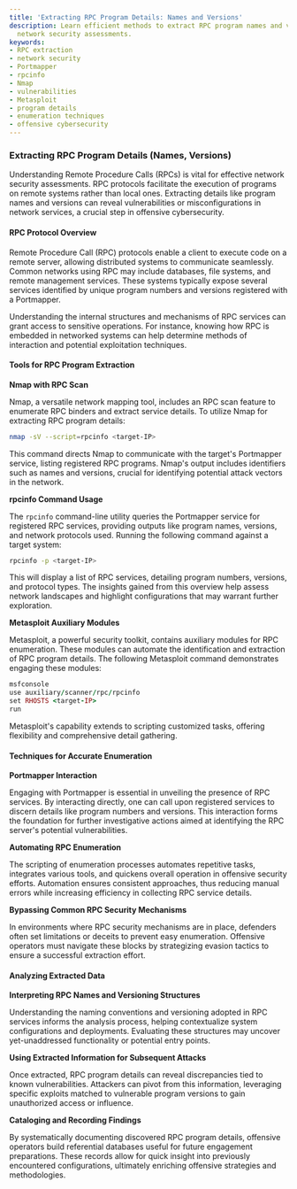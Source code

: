```yaml
---
title: 'Extracting RPC Program Details: Names and Versions'
description: Learn efficient methods to extract RPC program names and versions for
  network security assessments.
keywords:
- RPC extraction
- network security
- Portmapper
- rpcinfo
- Nmap
- vulnerabilities
- Metasploit
- program details
- enumeration techniques
- offensive cybersecurity
---
```


### Extracting RPC Program Details (Names, Versions)

Understanding Remote Procedure Calls (RPCs) is vital for effective network security assessments. RPC protocols facilitate the execution of programs on remote systems rather than local ones. Extracting details like program names and versions can reveal vulnerabilities or misconfigurations in network services, a crucial step in offensive cybersecurity.

#### RPC Protocol Overview

Remote Procedure Call (RPC) protocols enable a client to execute code on a remote server, allowing distributed systems to communicate seamlessly. Common networks using RPC may include databases, file systems, and remote management services. These systems typically expose several services identified by unique program numbers and versions registered with a Portmapper.

Understanding the internal structures and mechanisms of RPC services can grant access to sensitive operations. For instance, knowing how RPC is embedded in networked systems can help determine methods of interaction and potential exploitation techniques.

#### Tools for RPC Program Extraction

**Nmap with RPC Scan**

Nmap, a versatile network mapping tool, includes an RPC scan feature to enumerate RPC binders and extract service details. To utilize Nmap for extracting RPC program details:

```bash
nmap -sV --script=rpcinfo <target-IP>
```

This command directs Nmap to communicate with the target's Portmapper service, listing registered RPC programs. Nmap's output includes identifiers such as names and versions, crucial for identifying potential attack vectors in the network.

**rpcinfo Command Usage**

The `rpcinfo` command-line utility queries the Portmapper service for registered RPC services, providing outputs like program names, versions, and network protocols used. Running the following command against a target system:

```bash
rpcinfo -p <target-IP>
```

This will display a list of RPC services, detailing program numbers, versions, and protocol types. The insights gained from this overview help assess network landscapes and highlight configurations that may warrant further exploration.

**Metasploit Auxiliary Modules**

Metasploit, a powerful security toolkit, contains auxiliary modules for RPC enumeration. These modules can automate the identification and extraction of RPC program details. The following Metasploit command demonstrates engaging these modules:

```ruby
msfconsole
use auxiliary/scanner/rpc/rpcinfo
set RHOSTS <target-IP>
run
```

Metasploit's capability extends to scripting customized tasks, offering flexibility and comprehensive detail gathering.

#### Techniques for Accurate Enumeration

**Portmapper Interaction**

Engaging with Portmapper is essential in unveiling the presence of RPC services. By interacting directly, one can call upon registered services to discern details like program numbers and versions. This interaction forms the foundation for further investigative actions aimed at identifying the RPC server's potential vulnerabilities.

**Automating RPC Enumeration**

The scripting of enumeration processes automates repetitive tasks, integrates various tools, and quickens overall operation in offensive security efforts. Automation ensures consistent approaches, thus reducing manual errors while increasing efficiency in collecting RPC service details.

**Bypassing Common RPC Security Mechanisms**

In environments where RPC security mechanisms are in place, defenders often set limitations or deceits to prevent easy enumeration. Offensive operators must navigate these blocks by strategizing evasion tactics to ensure a successful extraction effort.

#### Analyzing Extracted Data

**Interpreting RPC Names and Versioning Structures**

Understanding the naming conventions and versioning adopted in RPC services informs the analysis process, helping contextualize system configurations and deployments. Evaluating these structures may uncover yet-unaddressed functionality or potential entry points.

**Using Extracted Information for Subsequent Attacks**

Once extracted, RPC program details can reveal discrepancies tied to known vulnerabilities. Attackers can pivot from this information, leveraging specific exploits matched to vulnerable program versions to gain unauthorized access or influence.

**Cataloging and Recording Findings**

By systematically documenting discovered RPC program details, offensive operators build referential databases useful for future engagement preparations. These records allow for quick insight into previously encountered configurations, ultimately enriching offensive strategies and methodologies.